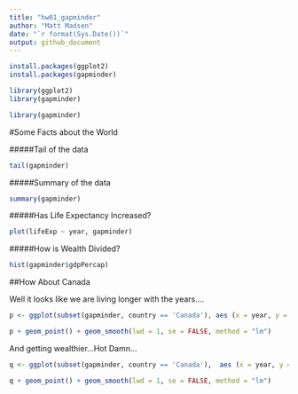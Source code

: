 ```yaml
---
title: "hw01_gapminder"
author: "Matt Madsen"
date: "`r format(Sys.Date())`"
output: github_document
---
```


```r
install.packages(ggplot2)
install.packages(gapminder)
```


```r
library(ggplot2)
library(gapminder)
```

```r
library(gapminder)
```
#Some Facts about the World

#####Tail of the data
```r
tail(gapminder)
```

#####Summary of the data

```r
summary(gapminder)
```

#####Has Life Expectancy Increased? 

```r
plot(lifeExp ~ year, gapminder)
```

#####How is Wealth Divided?

```r
hist(gapminder$gdpPercap)
```

##How About Canada

Well it looks like we are living longer with the years.... 

```r
p <- ggplot(subset(gapminder, country == 'Canada'), aes (x = year, y = lifeExp)) 

p + geom_point() + geom_smooth(lwd = 1, se = FALSE, method = "lm")
```

And getting wealthier...Hot Damn... 

```r
q <- ggplot(subset(gapminder, country == 'Canada'),  aes (x = year, y = gdpPercap))

q + geom_point() + geom_smooth(lwd = 1, se = FALSE, method = "lm")
```













